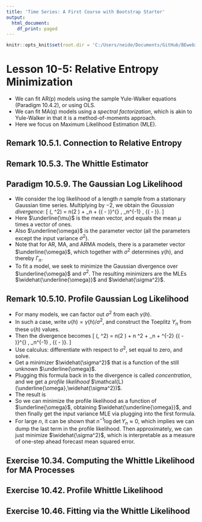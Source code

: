 ```yaml
---
title: 'Time Series: A First Course with Bootstrap Starter'
output:
  html_document:
    df_print: paged
---
```


```r
knitr::opts_knit$set(root.dir = 'C:/Users/neide/Documents/GitHub/BEwebinar/Data')
```

# Lesson 10-5: Relative Entropy Minimization

- We can fit AR(p) models using the sample Yule-Walker equations (Paradigm 10.4.2), or using OLS.
- We can fit MA(q) models using a *spectral factorization*, which is akin to Yule-Walker in that it is a method-of-moments approach.
- Here we focus on Maximum Likelihood Estimation (MLE).

## Remark 10.5.1. Connection to Relative Entropy

## Remark 10.5.3. The Whittle Estimator

## Paradigm 10.5.9. The Gaussian Log Likelihood

- We consider the log likelihood of a length $n$ sample from a stationary Gaussian time series. Multiplying by $-2$, we obtain the *Gaussian divergence*:
\[
  \mathcal{L} (\underline{\omega}, \sigma^2) =
   n\log (2 \pi) + \log \det \Gamma_n + {( \underline{X} - \underline{\mu})}^{\prime} \,
    \Gamma_n^{-1} \, {( \underline{X} - \underline{\mu})}.
\]
- Here $\underline{\mu}$ is the mean vector, and equals the mean $\mu$ times a vector of ones.
- Also $\underline{\omega}$ is the parameter vector (all the parameters except the input variance $\sigma^2$).
- Note that for AR, MA, and ARMA models, there is a parameter vector $\underline{\omega}$, which together with $\sigma^2$ determines $\gamma (h)$, and thereby $\Gamma_n$.
- To fit a model, we seek to minimize the Gaussian divergence over $\underline{\omega}$ and $\sigma^2$. The resulting minimizers are the MLEs $\widehat{\underline{\omega}}$ and $\widehat{\sigma^2}$.

## Remark 10.5.10. Profile Gaussian Log Likelihood

- For many models, we can factor out $\sigma^2$ from each $\gamma (h)$.
- In such a case, write $\upsilon (h) = \gamma (h) / \sigma^2$, and construct the Toeplitz $\Upsilon_n$ from these $\upsilon (h)$ values.
- Then the divergence becomes
\[
  \mathcal{L} (\underline{\omega}, \sigma^2) =
   n\log (2 \pi) + n \log \sigma^2 +
   \log \det \Upsilon_n + \sigma^{-2} {( \underline{X} - \underline{\mu})}^{\prime} \,
    \Upsilon_n^{-1} \, {( \underline{X} - \underline{\mu})}.
\]
- Use calculus: differentiate with respect to $\sigma^2$, set equal to zero, and solve.
- Get a minimizer $\widehat{\sigma^2}$ that is a function of the still unknown $\underline{\omega}$. 
- Plugging this formula back in to the divergence is called *concentration*, and we get a *profile likelihood* $\mathcal{L} (\underline{\omega},\widehat{\sigma^2})$.
- The result is
\begin{align*}
  \widehat{\sigma^2} & = n^{-1} {( \underline{X} - \underline{\mu})}^{\prime} \,
    \Upsilon_n^{-1} \, {( \underline{X} - \underline{\mu})}  \\
  \mathcal{L} (\underline{\omega},\widehat{\sigma^2}) & = 
    n \log (2\pi) + (n+1) \log \widehat{\sigma^2} + \log \det \Upsilon_n.
\end{align*}
- So we can minimize the profile likelihood as a function of $\underline{\omega}$, obtaining $\widehat{\underline{\omega}}$, and then finally get the input variance MLE via plugging into the first formula.
- For large $n$, it can be shown that $n^{-1} \log \det \Upsilon_n \approx 0$, which implies we can dump the last term in the profile likelihood. Then approximately, we can just minimize $\widehat{\sigma^2}$, which is interpretable as a measure of one-step ahead forecast mean squared error.

## Exercise 10.34. Computing the Whittle Likelihood for MA Processes

## Exercise 10.42. Profile Whittle Likelihood

## Exercise 10.46. Fitting via the Whittle Likelihood

